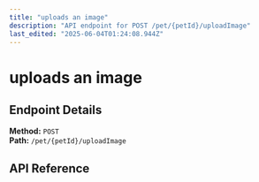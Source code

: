 ```yaml
---
title: "uploads an image"
description: "API endpoint for POST /pet/{petId}/uploadImage"
last_edited: "2025-06-04T01:24:08.944Z"
---
```


# uploads an image



## Endpoint Details

**Method:** `POST`  
**Path:** `/pet/{petId}/uploadImage`

## API Reference

<apiReference schemaFile="Swagger-Petstore.json|POST:/pet/{petId}/uploadImage" />
